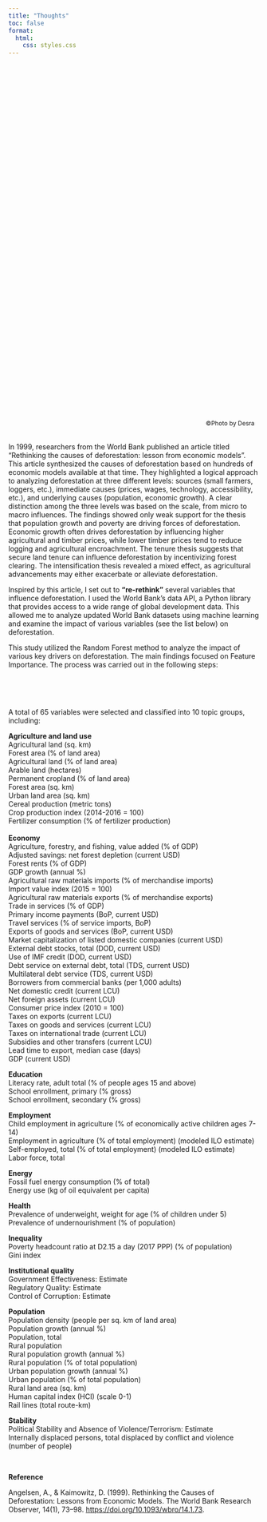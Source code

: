 ```yaml
---
title: "Thoughts"
toc: false
format:
  html:
    css: styles.css
---
```


<style>
  .parallax-container {
    position: relative;
    overflow: hidden;
    height: 700px; /* Adjust height as desired */
  }

  .parallax-image-container {
    position: absolute;
    top: 0;
    left: 0;
    height: 100%; /* Ensures it fills the container */
    width: 100%; /* Ensures it fills the container */
    background-image: url('images/tree.jpg'); /* Your image file */
    background-attachment: fixed; /* Creates the parallax effect */
    background-position: center;
    background-repeat: no-repeat;
    background-size: cover; /* Ensures the image scales properly */
    z-index: -1; /* Keeps it behind other content */
  }
</style>

<!-- Parallax Section -->
<div class="parallax-container">
  <div class="parallax-image-container"></div>
</div>

<div style="display: flex; gap: 10px; align-items: flex-start; flex-direction: column;">
<div style="display: flex; gap: 10px; align-items: flex-start;">

<div>
<div style="text-align: right; font-size: 12px; margin: 10px;">
  &copy;Photo by Desra
</div>

<br>
In 1999, researchers from the World Bank published an article  titled “Rethinking the causes of deforestation: lesson from economic models”. This article synthesized the causes of deforestation based on hundreds of economic models available at that time. They highlighted a logical approach to analyzing deforestation at three different levels: sources (small farmers, loggers, etc.), immediate causes (prices, wages, technology, accessibility, etc.), and underlying causes (population, economic growth). A clear distinction among the three levels was based on the scale, from micro to macro influences. The findings showed only weak support for the thesis that population growth and poverty are driving forces of deforestation. Economic growth often drives deforestation by influencing higher agricultural and timber prices, while lower timber prices tend to reduce logging and agricultural encroachment. The tenure thesis suggests that secure land tenure can influence deforestation by incentivizing forest clearing. The intensification thesis revealed a mixed effect, as agricultural advancements may either exacerbate or alleviate deforestation.

Inspired by this article, I set out to **"re-rethink"** several variables that influence deforestation. I used the World Bank’s data API, a Python library that provides access to a wide range of global development data. This allowed me to analyze updated World Bank datasets using machine learning and examine the impact of various variables (see the list below) on deforestation.

This study utilized the Random Forest method to analyze the impact of various key drivers on deforestation. The main findings focused on Feature Importance. The process was carried out in the following steps:

<br>

<body><div class="mxgraph" style="max-width:100%;border:1px solid transparent;" data-mxgraph="{&quot;nav&quot;:true,&quot;resize&quot;:true,&quot;toolbar&quot;:&quot;zoom layers tags lightbox&quot;,&quot;edit&quot;:&quot;_blank&quot;,&quot;xml&quot;:&quot;&lt;mxfile host=\&quot;app.diagrams.net\&quot; agent=\&quot;Mozilla/5.0 (Macintosh; Intel Mac OS X 10_15_7) AppleWebKit/605.1.15 (KHTML, like Gecko) Version/18.2 Safari/605.1.15\&quot; version=\&quot;25.0.3\&quot;&gt;\n  &lt;diagram name=\&quot;Page-1\&quot; id=\&quot;Yr_Z8RHvWZsYyP7ofiUT\&quot;&gt;\n    &lt;mxGraphModel dx=\&quot;1876\&quot; dy=\&quot;639\&quot; grid=\&quot;1\&quot; gridSize=\&quot;10\&quot; guides=\&quot;1\&quot; tooltips=\&quot;1\&quot; connect=\&quot;1\&quot; arrows=\&quot;1\&quot; fold=\&quot;1\&quot; page=\&quot;1\&quot; pageScale=\&quot;1\&quot; pageWidth=\&quot;850\&quot; pageHeight=\&quot;1100\&quot; background=\&quot;none\&quot; math=\&quot;0\&quot; shadow=\&quot;0\&quot;&gt;\n      &lt;root&gt;\n        &lt;mxCell id=\&quot;0\&quot; /&gt;\n        &lt;mxCell id=\&quot;1\&quot; parent=\&quot;0\&quot; /&gt;\n        &lt;mxCell id=\&quot;juHuQclxYdPN1CyDx3tZ-59\&quot; style=\&quot;edgeStyle=orthogonalEdgeStyle;rounded=0;orthogonalLoop=1;jettySize=auto;html=1;exitX=0.5;exitY=1;exitDx=0;exitDy=0;entryX=0.5;entryY=0;entryDx=0;entryDy=0;fontColor=#000000;labelBackgroundColor=none;strokeColor=#000000;\&quot; parent=\&quot;1\&quot; source=\&quot;juHuQclxYdPN1CyDx3tZ-1\&quot; target=\&quot;juHuQclxYdPN1CyDx3tZ-2\&quot; edge=\&quot;1\&quot;&gt;\n          &lt;mxGeometry relative=\&quot;1\&quot; as=\&quot;geometry\&quot; /&gt;\n        &lt;/mxCell&gt;\n        &lt;mxCell id=\&quot;juHuQclxYdPN1CyDx3tZ-1\&quot; value=\&quot;Start\&quot; style=\&quot;rounded=1;whiteSpace=wrap;html=1;arcSize=50;fillColor=none;fontColor=#000000;labelBackgroundColor=none;strokeColor=#000000;\&quot; parent=\&quot;1\&quot; vertex=\&quot;1\&quot;&gt;\n          &lt;mxGeometry x=\&quot;440\&quot; y=\&quot;130\&quot; width=\&quot;120\&quot; height=\&quot;60\&quot; as=\&quot;geometry\&quot; /&gt;\n        &lt;/mxCell&gt;\n        &lt;mxCell id=\&quot;_Qg95jlQJx6BlFTJIq3M-2\&quot; style=\&quot;edgeStyle=orthogonalEdgeStyle;rounded=0;orthogonalLoop=1;jettySize=auto;html=1;exitX=0.5;exitY=1;exitDx=0;exitDy=0;entryX=0.5;entryY=0;entryDx=0;entryDy=0;fontColor=#000000;labelBackgroundColor=none;strokeColor=#000000;\&quot; parent=\&quot;1\&quot; source=\&quot;juHuQclxYdPN1CyDx3tZ-2\&quot; target=\&quot;juHuQclxYdPN1CyDx3tZ-3\&quot; edge=\&quot;1\&quot;&gt;\n          &lt;mxGeometry relative=\&quot;1\&quot; as=\&quot;geometry\&quot; /&gt;\n        &lt;/mxCell&gt;\n        &lt;mxCell id=\&quot;juHuQclxYdPN1CyDx3tZ-2\&quot; value=\&quot;Environment setup\&quot; style=\&quot;rounded=0;whiteSpace=wrap;html=1;fillColor=none;fontColor=#000000;labelBackgroundColor=none;strokeColor=#000000;\&quot; parent=\&quot;1\&quot; vertex=\&quot;1\&quot;&gt;\n          &lt;mxGeometry x=\&quot;440\&quot; y=\&quot;220\&quot; width=\&quot;120\&quot; height=\&quot;60\&quot; as=\&quot;geometry\&quot; /&gt;\n        &lt;/mxCell&gt;\n        &lt;mxCell id=\&quot;_Qg95jlQJx6BlFTJIq3M-3\&quot; style=\&quot;edgeStyle=orthogonalEdgeStyle;rounded=0;orthogonalLoop=1;jettySize=auto;html=1;exitX=0.5;exitY=1;exitDx=0;exitDy=0;fontColor=#000000;labelBackgroundColor=none;strokeColor=#000000;\&quot; parent=\&quot;1\&quot; source=\&quot;juHuQclxYdPN1CyDx3tZ-3\&quot; target=\&quot;juHuQclxYdPN1CyDx3tZ-7\&quot; edge=\&quot;1\&quot;&gt;\n          &lt;mxGeometry relative=\&quot;1\&quot; as=\&quot;geometry\&quot; /&gt;\n        &lt;/mxCell&gt;\n        &lt;mxCell id=\&quot;juHuQclxYdPN1CyDx3tZ-3\&quot; value=\&quot;Data loading\&quot; style=\&quot;rounded=0;whiteSpace=wrap;html=1;fillColor=none;fontColor=#000000;labelBackgroundColor=none;strokeColor=#000000;\&quot; parent=\&quot;1\&quot; vertex=\&quot;1\&quot;&gt;\n          &lt;mxGeometry x=\&quot;440\&quot; y=\&quot;310\&quot; width=\&quot;120\&quot; height=\&quot;60\&quot; as=\&quot;geometry\&quot; /&gt;\n        &lt;/mxCell&gt;\n        &lt;mxCell id=\&quot;juHuQclxYdPN1CyDx3tZ-5\&quot; value=\&quot;Libraries\&quot; style=\&quot;text;html=1;align=left;verticalAlign=middle;whiteSpace=wrap;rounded=0;fontColor=#000000;labelBackgroundColor=none;strokeColor=#000000;fillColor=none;opacity=0;\&quot; parent=\&quot;1\&quot; vertex=\&quot;1\&quot;&gt;\n          &lt;mxGeometry x=\&quot;570\&quot; y=\&quot;220\&quot; width=\&quot;60\&quot; height=\&quot;30\&quot; as=\&quot;geometry\&quot; /&gt;\n        &lt;/mxCell&gt;\n        &lt;mxCell id=\&quot;_Qg95jlQJx6BlFTJIq3M-5\&quot; style=\&quot;edgeStyle=orthogonalEdgeStyle;rounded=0;orthogonalLoop=1;jettySize=auto;html=1;exitX=0.5;exitY=1;exitDx=0;exitDy=0;entryX=0.5;entryY=0;entryDx=0;entryDy=0;fontColor=#000000;labelBackgroundColor=none;strokeColor=#000000;\&quot; parent=\&quot;1\&quot; source=\&quot;juHuQclxYdPN1CyDx3tZ-7\&quot; target=\&quot;juHuQclxYdPN1CyDx3tZ-17\&quot; edge=\&quot;1\&quot;&gt;\n          &lt;mxGeometry relative=\&quot;1\&quot; as=\&quot;geometry\&quot; /&gt;\n        &lt;/mxCell&gt;\n        &lt;mxCell id=\&quot;juHuQclxYdPN1CyDx3tZ-7\&quot; value=\&quot;Data preparation\&quot; style=\&quot;rounded=0;whiteSpace=wrap;html=1;fillColor=none;fontColor=#000000;labelBackgroundColor=none;strokeColor=#000000;\&quot; parent=\&quot;1\&quot; vertex=\&quot;1\&quot;&gt;\n          &lt;mxGeometry x=\&quot;440\&quot; y=\&quot;400\&quot; width=\&quot;120\&quot; height=\&quot;60\&quot; as=\&quot;geometry\&quot; /&gt;\n        &lt;/mxCell&gt;\n        &lt;mxCell id=\&quot;_Qg95jlQJx6BlFTJIq3M-8\&quot; style=\&quot;edgeStyle=orthogonalEdgeStyle;rounded=0;orthogonalLoop=1;jettySize=auto;html=1;exitX=0.5;exitY=1;exitDx=0;exitDy=0;entryX=0.5;entryY=0;entryDx=0;entryDy=0;fontColor=#000000;labelBackgroundColor=none;strokeColor=#000000;\&quot; parent=\&quot;1\&quot; source=\&quot;juHuQclxYdPN1CyDx3tZ-11\&quot; target=\&quot;juHuQclxYdPN1CyDx3tZ-33\&quot; edge=\&quot;1\&quot;&gt;\n          &lt;mxGeometry relative=\&quot;1\&quot; as=\&quot;geometry\&quot; /&gt;\n        &lt;/mxCell&gt;\n        &lt;mxCell id=\&quot;juHuQclxYdPN1CyDx3tZ-11\&quot; value=\&quot;Handle missing data\&quot; style=\&quot;rounded=0;whiteSpace=wrap;html=1;fillColor=none;fontColor=#000000;labelBackgroundColor=none;strokeColor=#000000;\&quot; parent=\&quot;1\&quot; vertex=\&quot;1\&quot;&gt;\n          &lt;mxGeometry x=\&quot;240\&quot; y=\&quot;670\&quot; width=\&quot;120\&quot; height=\&quot;60\&quot; as=\&quot;geometry\&quot; /&gt;\n        &lt;/mxCell&gt;\n        &lt;mxCell id=\&quot;_Qg95jlQJx6BlFTJIq3M-20\&quot; style=\&quot;edgeStyle=orthogonalEdgeStyle;rounded=0;orthogonalLoop=1;jettySize=auto;html=1;exitX=0;exitY=0.5;exitDx=0;exitDy=0;entryX=0.5;entryY=0;entryDx=0;entryDy=0;fontColor=#000000;labelBackgroundColor=none;strokeColor=#000000;\&quot; parent=\&quot;1\&quot; source=\&quot;juHuQclxYdPN1CyDx3tZ-13\&quot; target=\&quot;juHuQclxYdPN1CyDx3tZ-11\&quot; edge=\&quot;1\&quot;&gt;\n          &lt;mxGeometry relative=\&quot;1\&quot; as=\&quot;geometry\&quot; /&gt;\n        &lt;/mxCell&gt;\n        &lt;mxCell id=\&quot;juHuQclxYdPN1CyDx3tZ-13\&quot; value=\&quot;Identify missing data\&quot; style=\&quot;rounded=0;whiteSpace=wrap;html=1;fillColor=none;fontColor=#000000;labelBackgroundColor=none;strokeColor=#000000;\&quot; parent=\&quot;1\&quot; vertex=\&quot;1\&quot;&gt;\n          &lt;mxGeometry x=\&quot;320\&quot; y=\&quot;580\&quot; width=\&quot;120\&quot; height=\&quot;60\&quot; as=\&quot;geometry\&quot; /&gt;\n        &lt;/mxCell&gt;\n        &lt;mxCell id=\&quot;juHuQclxYdPN1CyDx3tZ-15\&quot; value=\&quot;Melt\&quot; style=\&quot;text;html=1;align=left;verticalAlign=middle;whiteSpace=wrap;rounded=0;fontColor=#000000;labelBackgroundColor=none;strokeColor=#000000;opacity=0;\&quot; parent=\&quot;1\&quot; vertex=\&quot;1\&quot;&gt;\n          &lt;mxGeometry x=\&quot;571\&quot; y=\&quot;400\&quot; width=\&quot;60\&quot; height=\&quot;30\&quot; as=\&quot;geometry\&quot; /&gt;\n        &lt;/mxCell&gt;\n        &lt;mxCell id=\&quot;juHuQclxYdPN1CyDx3tZ-16\&quot; value=\&quot;Drop missing columns and rows\&quot; style=\&quot;text;html=1;align=right;verticalAlign=middle;whiteSpace=wrap;rounded=0;fontColor=#000000;labelBackgroundColor=none;strokeColor=#000000;opacity=0;\&quot; parent=\&quot;1\&quot; vertex=\&quot;1\&quot;&gt;\n          &lt;mxGeometry x=\&quot;110\&quot; y=\&quot;670\&quot; width=\&quot;120\&quot; height=\&quot;30\&quot; as=\&quot;geometry\&quot; /&gt;\n        &lt;/mxCell&gt;\n        &lt;mxCell id=\&quot;_Qg95jlQJx6BlFTJIq3M-90\&quot; style=\&quot;edgeStyle=orthogonalEdgeStyle;rounded=0;orthogonalLoop=1;jettySize=auto;html=1;exitX=0;exitY=0.5;exitDx=0;exitDy=0;entryX=0.5;entryY=0;entryDx=0;entryDy=0;fontColor=#000000;labelBackgroundColor=none;strokeColor=#000000;\&quot; parent=\&quot;1\&quot; source=\&quot;juHuQclxYdPN1CyDx3tZ-17\&quot; target=\&quot;juHuQclxYdPN1CyDx3tZ-13\&quot; edge=\&quot;1\&quot;&gt;\n          &lt;mxGeometry relative=\&quot;1\&quot; as=\&quot;geometry\&quot;&gt;\n            &lt;Array as=\&quot;points\&quot;&gt;\n              &lt;mxPoint x=\&quot;380\&quot; y=\&quot;520\&quot; /&gt;\n            &lt;/Array&gt;\n          &lt;/mxGeometry&gt;\n        &lt;/mxCell&gt;\n        &lt;mxCell id=\&quot;_Qg95jlQJx6BlFTJIq3M-91\&quot; style=\&quot;edgeStyle=orthogonalEdgeStyle;rounded=0;orthogonalLoop=1;jettySize=auto;html=1;exitX=1;exitY=0.5;exitDx=0;exitDy=0;entryX=0.5;entryY=0;entryDx=0;entryDy=0;fontColor=#000000;labelBackgroundColor=none;strokeColor=#000000;\&quot; parent=\&quot;1\&quot; source=\&quot;juHuQclxYdPN1CyDx3tZ-17\&quot; target=\&quot;juHuQclxYdPN1CyDx3tZ-23\&quot; edge=\&quot;1\&quot;&gt;\n          &lt;mxGeometry relative=\&quot;1\&quot; as=\&quot;geometry\&quot;&gt;\n            &lt;Array as=\&quot;points\&quot;&gt;\n              &lt;mxPoint x=\&quot;620\&quot; y=\&quot;520\&quot; /&gt;\n            &lt;/Array&gt;\n          &lt;/mxGeometry&gt;\n        &lt;/mxCell&gt;\n        &lt;mxCell id=\&quot;juHuQclxYdPN1CyDx3tZ-17\&quot; value=\&quot;All WBG data\&quot; style=\&quot;shape=parallelogram;perimeter=parallelogramPerimeter;whiteSpace=wrap;html=1;fixedSize=1;fillColor=none;fontColor=#000000;labelBackgroundColor=none;strokeColor=#000000;\&quot; parent=\&quot;1\&quot; vertex=\&quot;1\&quot;&gt;\n          &lt;mxGeometry x=\&quot;440\&quot; y=\&quot;490\&quot; width=\&quot;120\&quot; height=\&quot;60\&quot; as=\&quot;geometry\&quot; /&gt;\n        &lt;/mxCell&gt;\n        &lt;mxCell id=\&quot;juHuQclxYdPN1CyDx3tZ-23\&quot; value=\&quot;Geospatial data integration\&quot; style=\&quot;rounded=0;whiteSpace=wrap;html=1;fillColor=none;fontColor=#000000;labelBackgroundColor=none;strokeColor=#000000;\&quot; parent=\&quot;1\&quot; vertex=\&quot;1\&quot;&gt;\n          &lt;mxGeometry x=\&quot;560\&quot; y=\&quot;580\&quot; width=\&quot;120\&quot; height=\&quot;60\&quot; as=\&quot;geometry\&quot; /&gt;\n        &lt;/mxCell&gt;\n        &lt;mxCell id=\&quot;_Qg95jlQJx6BlFTJIq3M-7\&quot; style=\&quot;edgeStyle=orthogonalEdgeStyle;rounded=0;orthogonalLoop=1;jettySize=auto;html=1;exitX=1;exitY=0.5;exitDx=0;exitDy=0;exitPerimeter=0;entryX=0;entryY=0.5;entryDx=0;entryDy=0;fontColor=#000000;labelBackgroundColor=none;strokeColor=#000000;\&quot; parent=\&quot;1\&quot; source=\&quot;juHuQclxYdPN1CyDx3tZ-24\&quot; target=\&quot;juHuQclxYdPN1CyDx3tZ-3\&quot; edge=\&quot;1\&quot;&gt;\n          &lt;mxGeometry relative=\&quot;1\&quot; as=\&quot;geometry\&quot; /&gt;\n        &lt;/mxCell&gt;\n        &lt;mxCell id=\&quot;juHuQclxYdPN1CyDx3tZ-24\&quot; value=\&quot;&amp;lt;div&amp;gt;World Bank Group&amp;lt;/div&amp;gt;(WBG) API\&quot; style=\&quot;shape=cylinder3;whiteSpace=wrap;html=1;boundedLbl=1;backgroundOutline=1;size=15;fillColor=none;fontColor=#000000;labelBackgroundColor=none;strokeColor=#000000;\&quot; parent=\&quot;1\&quot; vertex=\&quot;1\&quot;&gt;\n          &lt;mxGeometry x=\&quot;260\&quot; y=\&quot;300\&quot; width=\&quot;115\&quot; height=\&quot;80\&quot; as=\&quot;geometry\&quot; /&gt;\n        &lt;/mxCell&gt;\n        &lt;mxCell id=\&quot;juHuQclxYdPN1CyDx3tZ-28\&quot; value=\&quot;Natural Earth Geoserver\&quot; style=\&quot;shape=cylinder3;whiteSpace=wrap;html=1;boundedLbl=1;backgroundOutline=1;size=15;fillColor=none;fontColor=#000000;labelBackgroundColor=none;strokeColor=#000000;\&quot; parent=\&quot;1\&quot; vertex=\&quot;1\&quot;&gt;\n          &lt;mxGeometry x=\&quot;682.5\&quot; y=\&quot;320\&quot; width=\&quot;115\&quot; height=\&quot;80\&quot; as=\&quot;geometry\&quot; /&gt;\n        &lt;/mxCell&gt;\n        &lt;mxCell id=\&quot;_Qg95jlQJx6BlFTJIq3M-15\&quot; style=\&quot;edgeStyle=orthogonalEdgeStyle;rounded=0;orthogonalLoop=1;jettySize=auto;html=1;exitX=0.5;exitY=1;exitDx=0;exitDy=0;entryX=1;entryY=0.5;entryDx=0;entryDy=0;fontColor=#000000;labelBackgroundColor=none;strokeColor=#000000;\&quot; parent=\&quot;1\&quot; source=\&quot;juHuQclxYdPN1CyDx3tZ-30\&quot; target=\&quot;juHuQclxYdPN1CyDx3tZ-23\&quot; edge=\&quot;1\&quot;&gt;\n          &lt;mxGeometry relative=\&quot;1\&quot; as=\&quot;geometry\&quot; /&gt;\n        &lt;/mxCell&gt;\n        &lt;mxCell id=\&quot;juHuQclxYdPN1CyDx3tZ-30\&quot; value=\&quot;Country&amp;amp;nbsp;&amp;lt;div&amp;gt;boundary&amp;lt;/div&amp;gt;\&quot; style=\&quot;shape=parallelogram;perimeter=parallelogramPerimeter;whiteSpace=wrap;html=1;fixedSize=1;fillColor=none;fontColor=#000000;labelBackgroundColor=none;strokeColor=#000000;\&quot; parent=\&quot;1\&quot; vertex=\&quot;1\&quot;&gt;\n          &lt;mxGeometry x=\&quot;680\&quot; y=\&quot;460\&quot; width=\&quot;120\&quot; height=\&quot;60\&quot; as=\&quot;geometry\&quot; /&gt;\n        &lt;/mxCell&gt;\n        &lt;mxCell id=\&quot;juHuQclxYdPN1CyDx3tZ-31\&quot; value=\&quot;\&quot; style=\&quot;edgeStyle=orthogonalEdgeStyle;rounded=0;orthogonalLoop=1;jettySize=auto;html=1;exitX=0.5;exitY=1;exitDx=0;exitDy=0;entryX=0.5;entryY=0;entryDx=0;entryDy=0;exitPerimeter=0;fontColor=#000000;labelBackgroundColor=none;strokeColor=#000000;\&quot; parent=\&quot;1\&quot; source=\&quot;juHuQclxYdPN1CyDx3tZ-28\&quot; target=\&quot;juHuQclxYdPN1CyDx3tZ-30\&quot; edge=\&quot;1\&quot;&gt;\n          &lt;mxGeometry relative=\&quot;1\&quot; as=\&quot;geometry\&quot;&gt;\n            &lt;mxPoint x=\&quot;685\&quot; y=\&quot;170\&quot; as=\&quot;sourcePoint\&quot; /&gt;\n            &lt;mxPoint x=\&quot;620\&quot; y=\&quot;170\&quot; as=\&quot;targetPoint\&quot; /&gt;\n          &lt;/mxGeometry&gt;\n        &lt;/mxCell&gt;\n        &lt;mxCell id=\&quot;_Qg95jlQJx6BlFTJIq3M-22\&quot; style=\&quot;edgeStyle=orthogonalEdgeStyle;rounded=0;orthogonalLoop=1;jettySize=auto;html=1;exitX=1;exitY=0.5;exitDx=0;exitDy=0;entryX=0.5;entryY=0;entryDx=0;entryDy=0;fontColor=#000000;labelBackgroundColor=none;strokeColor=#000000;\&quot; parent=\&quot;1\&quot; source=\&quot;juHuQclxYdPN1CyDx3tZ-33\&quot; target=\&quot;juHuQclxYdPN1CyDx3tZ-40\&quot; edge=\&quot;1\&quot;&gt;\n          &lt;mxGeometry relative=\&quot;1\&quot; as=\&quot;geometry\&quot;&gt;\n            &lt;Array as=\&quot;points\&quot;&gt;\n              &lt;mxPoint x=\&quot;420\&quot; y=\&quot;790\&quot; /&gt;\n            &lt;/Array&gt;\n          &lt;/mxGeometry&gt;\n        &lt;/mxCell&gt;\n        &lt;mxCell id=\&quot;_Qg95jlQJx6BlFTJIq3M-23\&quot; style=\&quot;edgeStyle=orthogonalEdgeStyle;rounded=0;orthogonalLoop=1;jettySize=auto;html=1;exitX=0;exitY=0.5;exitDx=0;exitDy=0;entryX=0.5;entryY=0;entryDx=0;entryDy=0;fontColor=#000000;labelBackgroundColor=none;strokeColor=#000000;\&quot; parent=\&quot;1\&quot; source=\&quot;juHuQclxYdPN1CyDx3tZ-33\&quot; target=\&quot;juHuQclxYdPN1CyDx3tZ-35\&quot; edge=\&quot;1\&quot;&gt;\n          &lt;mxGeometry relative=\&quot;1\&quot; as=\&quot;geometry\&quot;&gt;\n            &lt;Array as=\&quot;points\&quot;&gt;\n              &lt;mxPoint x=\&quot;180\&quot; y=\&quot;790\&quot; /&gt;\n            &lt;/Array&gt;\n          &lt;/mxGeometry&gt;\n        &lt;/mxCell&gt;\n        &lt;mxCell id=\&quot;juHuQclxYdPN1CyDx3tZ-33\&quot; value=\&quot;Cleaned data\&quot; style=\&quot;shape=parallelogram;perimeter=parallelogramPerimeter;whiteSpace=wrap;html=1;fixedSize=1;fillColor=none;fontColor=#000000;labelBackgroundColor=none;strokeColor=#000000;\&quot; parent=\&quot;1\&quot; vertex=\&quot;1\&quot;&gt;\n          &lt;mxGeometry x=\&quot;240\&quot; y=\&quot;760\&quot; width=\&quot;120\&quot; height=\&quot;60\&quot; as=\&quot;geometry\&quot; /&gt;\n        &lt;/mxCell&gt;\n        &lt;mxCell id=\&quot;_Qg95jlQJx6BlFTJIq3M-11\&quot; style=\&quot;edgeStyle=orthogonalEdgeStyle;rounded=0;orthogonalLoop=1;jettySize=auto;html=1;exitX=0.5;exitY=1;exitDx=0;exitDy=0;entryX=0;entryY=0;entryDx=59.375;entryDy=0;entryPerimeter=0;fontColor=#000000;labelBackgroundColor=none;strokeColor=#000000;\&quot; parent=\&quot;1\&quot; source=\&quot;juHuQclxYdPN1CyDx3tZ-35\&quot; target=\&quot;_Qg95jlQJx6BlFTJIq3M-100\&quot; edge=\&quot;1\&quot;&gt;\n          &lt;mxGeometry relative=\&quot;1\&quot; as=\&quot;geometry\&quot;&gt;\n            &lt;mxPoint x=\&quot;180\&quot; y=\&quot;940\&quot; as=\&quot;targetPoint\&quot; /&gt;\n          &lt;/mxGeometry&gt;\n        &lt;/mxCell&gt;\n        &lt;mxCell id=\&quot;juHuQclxYdPN1CyDx3tZ-35\&quot; value=\&quot;Dependent variable: calculate deforestation\&quot; style=\&quot;rounded=0;whiteSpace=wrap;html=1;fillColor=none;fontColor=#000000;labelBackgroundColor=none;strokeColor=#000000;\&quot; parent=\&quot;1\&quot; vertex=\&quot;1\&quot;&gt;\n          &lt;mxGeometry x=\&quot;120\&quot; y=\&quot;850\&quot; width=\&quot;120\&quot; height=\&quot;60\&quot; as=\&quot;geometry\&quot; /&gt;\n        &lt;/mxCell&gt;\n        &lt;mxCell id=\&quot;juHuQclxYdPN1CyDx3tZ-37\&quot; value=\&quot;&amp;lt;div&amp;gt;Calculate deforestation by substracting the forest area of previous year&amp;lt;br&amp;gt;&amp;lt;/div&amp;gt;\&quot; style=\&quot;text;html=1;align=right;verticalAlign=middle;whiteSpace=wrap;rounded=0;fontColor=#000000;labelBackgroundColor=none;strokeColor=#000000;opacity=0;\&quot; parent=\&quot;1\&quot; vertex=\&quot;1\&quot;&gt;\n          &lt;mxGeometry x=\&quot;-10\&quot; y=\&quot;865\&quot; width=\&quot;120\&quot; height=\&quot;30\&quot; as=\&quot;geometry\&quot; /&gt;\n        &lt;/mxCell&gt;\n        &lt;mxCell id=\&quot;_Qg95jlQJx6BlFTJIq3M-24\&quot; style=\&quot;edgeStyle=orthogonalEdgeStyle;rounded=0;orthogonalLoop=1;jettySize=auto;html=1;exitX=0;exitY=0.5;exitDx=0;exitDy=0;entryX=0;entryY=0;entryDx=59.375;entryDy=0;entryPerimeter=0;fontColor=#000000;labelBackgroundColor=none;strokeColor=#000000;\&quot; parent=\&quot;1\&quot; source=\&quot;juHuQclxYdPN1CyDx3tZ-40\&quot; target=\&quot;_Qg95jlQJx6BlFTJIq3M-101\&quot; edge=\&quot;1\&quot;&gt;\n          &lt;mxGeometry relative=\&quot;1\&quot; as=\&quot;geometry\&quot;&gt;\n            &lt;mxPoint x=\&quot;340.0588235294117\&quot; y=\&quot;940\&quot; as=\&quot;targetPoint\&quot; /&gt;\n          &lt;/mxGeometry&gt;\n        &lt;/mxCell&gt;\n        &lt;mxCell id=\&quot;_Qg95jlQJx6BlFTJIq3M-25\&quot; style=\&quot;edgeStyle=orthogonalEdgeStyle;rounded=0;orthogonalLoop=1;jettySize=auto;html=1;exitX=1;exitY=0.5;exitDx=0;exitDy=0;entryX=0.5;entryY=0;entryDx=0;entryDy=0;fontColor=#000000;labelBackgroundColor=none;strokeColor=#000000;\&quot; parent=\&quot;1\&quot; source=\&quot;juHuQclxYdPN1CyDx3tZ-40\&quot; target=\&quot;juHuQclxYdPN1CyDx3tZ-44\&quot; edge=\&quot;1\&quot;&gt;\n          &lt;mxGeometry relative=\&quot;1\&quot; as=\&quot;geometry\&quot; /&gt;\n        &lt;/mxCell&gt;\n        &lt;mxCell id=\&quot;juHuQclxYdPN1CyDx3tZ-40\&quot; value=\&quot;Independent variable: collinearity check\&quot; style=\&quot;rounded=0;whiteSpace=wrap;html=1;fillColor=none;fontColor=#000000;labelBackgroundColor=none;strokeColor=#000000;\&quot; parent=\&quot;1\&quot; vertex=\&quot;1\&quot;&gt;\n          &lt;mxGeometry x=\&quot;360\&quot; y=\&quot;850\&quot; width=\&quot;120\&quot; height=\&quot;60\&quot; as=\&quot;geometry\&quot; /&gt;\n        &lt;/mxCell&gt;\n        &lt;mxCell id=\&quot;juHuQclxYdPN1CyDx3tZ-44\&quot; value=\&quot;Exclude high correlated variables\&quot; style=\&quot;rounded=0;whiteSpace=wrap;html=1;fillColor=none;fontColor=#000000;labelBackgroundColor=none;strokeColor=#000000;\&quot; parent=\&quot;1\&quot; vertex=\&quot;1\&quot;&gt;\n          &lt;mxGeometry x=\&quot;440\&quot; y=\&quot;940\&quot; width=\&quot;120\&quot; height=\&quot;60\&quot; as=\&quot;geometry\&quot; /&gt;\n        &lt;/mxCell&gt;\n        &lt;mxCell id=\&quot;_Qg95jlQJx6BlFTJIq3M-110\&quot; style=\&quot;edgeStyle=orthogonalEdgeStyle;rounded=0;orthogonalLoop=1;jettySize=auto;html=1;exitX=0.5;exitY=1;exitDx=0;exitDy=0;entryX=1;entryY=0.5;entryDx=0;entryDy=0;fontColor=#000000;labelBackgroundColor=none;strokeColor=#000000;\&quot; parent=\&quot;1\&quot; source=\&quot;juHuQclxYdPN1CyDx3tZ-46\&quot; target=\&quot;juHuQclxYdPN1CyDx3tZ-48\&quot; edge=\&quot;1\&quot;&gt;\n          &lt;mxGeometry relative=\&quot;1\&quot; as=\&quot;geometry\&quot;&gt;\n            &lt;Array as=\&quot;points\&quot;&gt;\n              &lt;mxPoint x=\&quot;680\&quot; y=\&quot;1060\&quot; /&gt;\n            &lt;/Array&gt;\n          &lt;/mxGeometry&gt;\n        &lt;/mxCell&gt;\n        &lt;mxCell id=\&quot;juHuQclxYdPN1CyDx3tZ-46\&quot; value=\&quot;Add new categorical variables\&quot; style=\&quot;rounded=0;whiteSpace=wrap;html=1;fillColor=none;fontColor=#000000;labelBackgroundColor=none;strokeColor=#000000;\&quot; parent=\&quot;1\&quot; vertex=\&quot;1\&quot;&gt;\n          &lt;mxGeometry x=\&quot;620\&quot; y=\&quot;940\&quot; width=\&quot;120\&quot; height=\&quot;60\&quot; as=\&quot;geometry\&quot; /&gt;\n        &lt;/mxCell&gt;\n        &lt;mxCell id=\&quot;juHuQclxYdPN1CyDx3tZ-47\&quot; value=\&quot;&amp;lt;div&amp;gt;Region name &amp;amp;amp; income level group each countries&amp;lt;/div&amp;gt;\&quot; style=\&quot;text;html=1;align=left;verticalAlign=middle;whiteSpace=wrap;rounded=0;fontColor=#000000;labelBackgroundColor=none;strokeColor=#000000;opacity=0;\&quot; parent=\&quot;1\&quot; vertex=\&quot;1\&quot;&gt;\n          &lt;mxGeometry x=\&quot;620\&quot; y=\&quot;900\&quot; width=\&quot;120\&quot; height=\&quot;30\&quot; as=\&quot;geometry\&quot; /&gt;\n        &lt;/mxCell&gt;\n        &lt;mxCell id=\&quot;_Qg95jlQJx6BlFTJIq3M-52\&quot; style=\&quot;edgeStyle=orthogonalEdgeStyle;rounded=0;orthogonalLoop=1;jettySize=auto;html=1;exitX=0.5;exitY=1;exitDx=0;exitDy=0;entryX=0.5;entryY=0;entryDx=0;entryDy=0;fontColor=#000000;labelBackgroundColor=none;strokeColor=#000000;\&quot; parent=\&quot;1\&quot; source=\&quot;juHuQclxYdPN1CyDx3tZ-48\&quot; target=\&quot;juHuQclxYdPN1CyDx3tZ-54\&quot; edge=\&quot;1\&quot;&gt;\n          &lt;mxGeometry relative=\&quot;1\&quot; as=\&quot;geometry\&quot; /&gt;\n        &lt;/mxCell&gt;\n        &lt;mxCell id=\&quot;juHuQclxYdPN1CyDx3tZ-48\&quot; value=\&quot;Data for RandomForest\&quot; style=\&quot;shape=parallelogram;perimeter=parallelogramPerimeter;whiteSpace=wrap;html=1;fixedSize=1;fillColor=none;fontColor=#000000;labelBackgroundColor=none;strokeColor=#000000;\&quot; parent=\&quot;1\&quot; vertex=\&quot;1\&quot;&gt;\n          &lt;mxGeometry x=\&quot;440\&quot; y=\&quot;1030\&quot; width=\&quot;120\&quot; height=\&quot;60\&quot; as=\&quot;geometry\&quot; /&gt;\n        &lt;/mxCell&gt;\n        &lt;mxCell id=\&quot;juHuQclxYdPN1CyDx3tZ-49\&quot; value=\&quot;\&quot; style=\&quot;endArrow=classic;html=1;rounded=0;exitX=0.5;exitY=1;exitDx=0;exitDy=0;entryX=0.5;entryY=0;entryDx=0;entryDy=0;fontColor=#000000;labelBackgroundColor=none;strokeColor=#000000;\&quot; parent=\&quot;1\&quot; source=\&quot;juHuQclxYdPN1CyDx3tZ-44\&quot; target=\&quot;juHuQclxYdPN1CyDx3tZ-48\&quot; edge=\&quot;1\&quot;&gt;\n          &lt;mxGeometry width=\&quot;50\&quot; height=\&quot;50\&quot; relative=\&quot;1\&quot; as=\&quot;geometry\&quot;&gt;\n            &lt;mxPoint x=\&quot;660\&quot; y=\&quot;390\&quot; as=\&quot;sourcePoint\&quot; /&gt;\n            &lt;mxPoint x=\&quot;610\&quot; y=\&quot;390\&quot; as=\&quot;targetPoint\&quot; /&gt;\n          &lt;/mxGeometry&gt;\n        &lt;/mxCell&gt;\n        &lt;mxCell id=\&quot;_Qg95jlQJx6BlFTJIq3M-51\&quot; style=\&quot;edgeStyle=orthogonalEdgeStyle;rounded=0;orthogonalLoop=1;jettySize=auto;html=1;exitX=0.5;exitY=1;exitDx=0;exitDy=0;entryX=0.5;entryY=0;entryDx=0;entryDy=0;fontColor=#000000;labelBackgroundColor=none;strokeColor=#000000;\&quot; parent=\&quot;1\&quot; source=\&quot;juHuQclxYdPN1CyDx3tZ-51\&quot; target=\&quot;juHuQclxYdPN1CyDx3tZ-60\&quot; edge=\&quot;1\&quot;&gt;\n          &lt;mxGeometry relative=\&quot;1\&quot; as=\&quot;geometry\&quot; /&gt;\n        &lt;/mxCell&gt;\n        &lt;mxCell id=\&quot;juHuQclxYdPN1CyDx3tZ-51\&quot; value=\&quot;Preprocessing for modeling\&quot; style=\&quot;rounded=0;whiteSpace=wrap;html=1;fillColor=none;fontColor=#000000;labelBackgroundColor=none;strokeColor=#000000;\&quot; parent=\&quot;1\&quot; vertex=\&quot;1\&quot;&gt;\n          &lt;mxGeometry x=\&quot;440\&quot; y=\&quot;1210\&quot; width=\&quot;120\&quot; height=\&quot;60\&quot; as=\&quot;geometry\&quot; /&gt;\n        &lt;/mxCell&gt;\n        &lt;mxCell id=\&quot;juHuQclxYdPN1CyDx3tZ-53\&quot; value=\&quot;&amp;lt;div&amp;gt;Split X and Y,&amp;amp;nbsp;&amp;lt;/div&amp;gt;&amp;lt;div&amp;gt;identify categorical and numerical variables, &amp;amp;amp;&amp;lt;/div&amp;gt;&amp;lt;div&amp;gt;apply StandarScaller and OneHotEncoder&amp;lt;/div&amp;gt;\&quot; style=\&quot;text;html=1;align=right;verticalAlign=middle;whiteSpace=wrap;rounded=0;fontColor=#000000;labelBackgroundColor=none;strokeColor=#000000;opacity=0;\&quot; parent=\&quot;1\&quot; vertex=\&quot;1\&quot;&gt;\n          &lt;mxGeometry x=\&quot;300\&quot; y=\&quot;1225\&quot; width=\&quot;131\&quot; height=\&quot;30\&quot; as=\&quot;geometry\&quot; /&gt;\n        &lt;/mxCell&gt;\n        &lt;mxCell id=\&quot;_Qg95jlQJx6BlFTJIq3M-53\&quot; style=\&quot;edgeStyle=orthogonalEdgeStyle;rounded=0;orthogonalLoop=1;jettySize=auto;html=1;exitX=0.5;exitY=1;exitDx=0;exitDy=0;entryX=0.5;entryY=0;entryDx=0;entryDy=0;fontColor=#000000;labelBackgroundColor=none;strokeColor=#000000;\&quot; parent=\&quot;1\&quot; source=\&quot;juHuQclxYdPN1CyDx3tZ-54\&quot; target=\&quot;juHuQclxYdPN1CyDx3tZ-51\&quot; edge=\&quot;1\&quot;&gt;\n          &lt;mxGeometry relative=\&quot;1\&quot; as=\&quot;geometry\&quot; /&gt;\n        &lt;/mxCell&gt;\n        &lt;mxCell id=\&quot;juHuQclxYdPN1CyDx3tZ-54\&quot; value=\&quot;Split train/test&amp;lt;div&amp;gt;70/30&amp;lt;/div&amp;gt;\&quot; style=\&quot;rounded=0;whiteSpace=wrap;html=1;fillColor=none;fontColor=#000000;labelBackgroundColor=none;strokeColor=#000000;\&quot; parent=\&quot;1\&quot; vertex=\&quot;1\&quot;&gt;\n          &lt;mxGeometry x=\&quot;440\&quot; y=\&quot;1120\&quot; width=\&quot;120\&quot; height=\&quot;60\&quot; as=\&quot;geometry\&quot; /&gt;\n        &lt;/mxCell&gt;\n        &lt;mxCell id=\&quot;_Qg95jlQJx6BlFTJIq3M-29\&quot; style=\&quot;edgeStyle=orthogonalEdgeStyle;rounded=0;orthogonalLoop=1;jettySize=auto;html=1;exitX=1;exitY=0.5;exitDx=0;exitDy=0;fontColor=#000000;labelBackgroundColor=none;strokeColor=#000000;\&quot; parent=\&quot;1\&quot; source=\&quot;juHuQclxYdPN1CyDx3tZ-60\&quot; target=\&quot;juHuQclxYdPN1CyDx3tZ-78\&quot; edge=\&quot;1\&quot;&gt;\n          &lt;mxGeometry relative=\&quot;1\&quot; as=\&quot;geometry\&quot; /&gt;\n        &lt;/mxCell&gt;\n        &lt;mxCell id=\&quot;_Qg95jlQJx6BlFTJIq3M-54\&quot; style=\&quot;edgeStyle=orthogonalEdgeStyle;rounded=0;orthogonalLoop=1;jettySize=auto;html=1;exitX=0;exitY=0.5;exitDx=0;exitDy=0;entryX=0.5;entryY=0;entryDx=0;entryDy=0;fontColor=#000000;labelBackgroundColor=none;strokeColor=#000000;\&quot; parent=\&quot;1\&quot; source=\&quot;juHuQclxYdPN1CyDx3tZ-60\&quot; target=\&quot;juHuQclxYdPN1CyDx3tZ-64\&quot; edge=\&quot;1\&quot;&gt;\n          &lt;mxGeometry relative=\&quot;1\&quot; as=\&quot;geometry\&quot; /&gt;\n        &lt;/mxCell&gt;\n        &lt;mxCell id=\&quot;juHuQclxYdPN1CyDx3tZ-60\&quot; value=\&quot;Setup transformer\&quot; style=\&quot;rounded=0;whiteSpace=wrap;html=1;fillColor=none;fontColor=#000000;labelBackgroundColor=none;strokeColor=#000000;\&quot; parent=\&quot;1\&quot; vertex=\&quot;1\&quot;&gt;\n          &lt;mxGeometry x=\&quot;440\&quot; y=\&quot;1300\&quot; width=\&quot;120\&quot; height=\&quot;60\&quot; as=\&quot;geometry\&quot; /&gt;\n        &lt;/mxCell&gt;\n        &lt;mxCell id=\&quot;_Qg95jlQJx6BlFTJIq3M-72\&quot; style=\&quot;edgeStyle=orthogonalEdgeStyle;rounded=0;orthogonalLoop=1;jettySize=auto;html=1;exitX=0.5;exitY=1;exitDx=0;exitDy=0;entryX=0.5;entryY=0;entryDx=0;entryDy=0;fontColor=#000000;labelBackgroundColor=none;strokeColor=#000000;\&quot; parent=\&quot;1\&quot; source=\&quot;juHuQclxYdPN1CyDx3tZ-64\&quot; target=\&quot;juHuQclxYdPN1CyDx3tZ-99\&quot; edge=\&quot;1\&quot;&gt;\n          &lt;mxGeometry relative=\&quot;1\&quot; as=\&quot;geometry\&quot; /&gt;\n        &lt;/mxCell&gt;\n        &lt;mxCell id=\&quot;juHuQclxYdPN1CyDx3tZ-64\&quot; value=\&quot;Base Pipeline\&quot; style=\&quot;rounded=0;whiteSpace=wrap;html=1;fillColor=none;fontColor=#000000;labelBackgroundColor=none;strokeColor=#000000;\&quot; parent=\&quot;1\&quot; vertex=\&quot;1\&quot;&gt;\n          &lt;mxGeometry x=\&quot;160\&quot; y=\&quot;1390\&quot; width=\&quot;120\&quot; height=\&quot;60\&quot; as=\&quot;geometry\&quot; /&gt;\n        &lt;/mxCell&gt;\n        &lt;mxCell id=\&quot;_Qg95jlQJx6BlFTJIq3M-68\&quot; style=\&quot;edgeStyle=orthogonalEdgeStyle;rounded=0;orthogonalLoop=1;jettySize=auto;html=1;exitX=0.5;exitY=1;exitDx=0;exitDy=0;entryX=0;entryY=0;entryDx=29.75;entryDy=0;entryPerimeter=0;fontColor=#000000;labelBackgroundColor=none;strokeColor=#000000;\&quot; parent=\&quot;1\&quot; source=\&quot;juHuQclxYdPN1CyDx3tZ-68\&quot; target=\&quot;_Qg95jlQJx6BlFTJIq3M-106\&quot; edge=\&quot;1\&quot;&gt;\n          &lt;mxGeometry relative=\&quot;1\&quot; as=\&quot;geometry\&quot;&gt;\n            &lt;mxPoint x=\&quot;270\&quot; y=\&quot;1790\&quot; as=\&quot;targetPoint\&quot; /&gt;\n          &lt;/mxGeometry&gt;\n        &lt;/mxCell&gt;\n        &lt;mxCell id=\&quot;juHuQclxYdPN1CyDx3tZ-68\&quot; value=\&quot;3 fold CV score\&quot; style=\&quot;shape=parallelogram;perimeter=parallelogramPerimeter;whiteSpace=wrap;html=1;fixedSize=1;fillColor=none;fontColor=#000000;labelBackgroundColor=none;strokeColor=#000000;\&quot; parent=\&quot;1\&quot; vertex=\&quot;1\&quot;&gt;\n          &lt;mxGeometry x=\&quot;160\&quot; y=\&quot;1660\&quot; width=\&quot;120\&quot; height=\&quot;60\&quot; as=\&quot;geometry\&quot; /&gt;\n        &lt;/mxCell&gt;\n        &lt;mxCell id=\&quot;_Qg95jlQJx6BlFTJIq3M-43\&quot; style=\&quot;edgeStyle=orthogonalEdgeStyle;rounded=0;orthogonalLoop=1;jettySize=auto;html=1;exitX=0.5;exitY=1;exitDx=0;exitDy=0;entryX=0;entryY=0;entryDx=59.375;entryDy=0;entryPerimeter=0;fontColor=#000000;labelBackgroundColor=none;strokeColor=#000000;\&quot; parent=\&quot;1\&quot; source=\&quot;juHuQclxYdPN1CyDx3tZ-72\&quot; target=\&quot;_Qg95jlQJx6BlFTJIq3M-102\&quot; edge=\&quot;1\&quot;&gt;\n          &lt;mxGeometry relative=\&quot;1\&quot; as=\&quot;geometry\&quot;&gt;\n            &lt;mxPoint x=\&quot;60\&quot; y=\&quot;1660\&quot; as=\&quot;targetPoint\&quot; /&gt;\n          &lt;/mxGeometry&gt;\n        &lt;/mxCell&gt;\n        &lt;mxCell id=\&quot;juHuQclxYdPN1CyDx3tZ-72\&quot; value=\&quot;Importance\&quot; style=\&quot;rounded=0;whiteSpace=wrap;html=1;fillColor=none;fontColor=#000000;labelBackgroundColor=none;strokeColor=#000000;\&quot; parent=\&quot;1\&quot; vertex=\&quot;1\&quot;&gt;\n          &lt;mxGeometry y=\&quot;1570\&quot; width=\&quot;120\&quot; height=\&quot;60\&quot; as=\&quot;geometry\&quot; /&gt;\n        &lt;/mxCell&gt;\n        &lt;mxCell id=\&quot;_Qg95jlQJx6BlFTJIq3M-35\&quot; style=\&quot;edgeStyle=orthogonalEdgeStyle;rounded=0;orthogonalLoop=1;jettySize=auto;html=1;exitX=0.5;exitY=1;exitDx=0;exitDy=0;entryX=0.5;entryY=0;entryDx=0;entryDy=0;fontColor=#000000;labelBackgroundColor=none;strokeColor=#000000;\&quot; parent=\&quot;1\&quot; source=\&quot;juHuQclxYdPN1CyDx3tZ-76\&quot; target=\&quot;juHuQclxYdPN1CyDx3tZ-68\&quot; edge=\&quot;1\&quot;&gt;\n          &lt;mxGeometry relative=\&quot;1\&quot; as=\&quot;geometry\&quot; /&gt;\n        &lt;/mxCell&gt;\n        &lt;mxCell id=\&quot;juHuQclxYdPN1CyDx3tZ-76\&quot; value=\&quot;3 fold cross&amp;amp;nbsp;&amp;lt;div&amp;gt;validation (CV)&amp;lt;/div&amp;gt;\&quot; style=\&quot;rounded=0;whiteSpace=wrap;html=1;fillColor=none;fontColor=#000000;labelBackgroundColor=none;strokeColor=#000000;\&quot; parent=\&quot;1\&quot; vertex=\&quot;1\&quot;&gt;\n          &lt;mxGeometry x=\&quot;160\&quot; y=\&quot;1570\&quot; width=\&quot;120\&quot; height=\&quot;60\&quot; as=\&quot;geometry\&quot; /&gt;\n        &lt;/mxCell&gt;\n        &lt;mxCell id=\&quot;_Qg95jlQJx6BlFTJIq3M-62\&quot; style=\&quot;edgeStyle=orthogonalEdgeStyle;rounded=0;orthogonalLoop=1;jettySize=auto;html=1;exitX=0.5;exitY=1;exitDx=0;exitDy=0;entryX=0.5;entryY=0;entryDx=0;entryDy=0;fontColor=#000000;labelBackgroundColor=none;strokeColor=#000000;\&quot; parent=\&quot;1\&quot; source=\&quot;juHuQclxYdPN1CyDx3tZ-78\&quot; target=\&quot;juHuQclxYdPN1CyDx3tZ-97\&quot; edge=\&quot;1\&quot;&gt;\n          &lt;mxGeometry relative=\&quot;1\&quot; as=\&quot;geometry\&quot; /&gt;\n        &lt;/mxCell&gt;\n        &lt;mxCell id=\&quot;juHuQclxYdPN1CyDx3tZ-78\&quot; value=\&quot;GridSearchCV pipeline\&quot; style=\&quot;rounded=0;whiteSpace=wrap;html=1;fillColor=none;fontColor=#000000;labelBackgroundColor=none;strokeColor=#000000;\&quot; parent=\&quot;1\&quot; vertex=\&quot;1\&quot;&gt;\n          &lt;mxGeometry x=\&quot;681\&quot; y=\&quot;1390\&quot; width=\&quot;120\&quot; height=\&quot;60\&quot; as=\&quot;geometry\&quot; /&gt;\n        &lt;/mxCell&gt;\n        &lt;mxCell id=\&quot;_Qg95jlQJx6BlFTJIq3M-45\&quot; style=\&quot;edgeStyle=orthogonalEdgeStyle;rounded=0;orthogonalLoop=1;jettySize=auto;html=1;exitX=0.5;exitY=1;exitDx=0;exitDy=0;entryX=0.5;entryY=0;entryDx=0;entryDy=0;fontColor=#000000;labelBackgroundColor=none;strokeColor=#000000;\&quot; parent=\&quot;1\&quot; source=\&quot;juHuQclxYdPN1CyDx3tZ-80\&quot; target=\&quot;juHuQclxYdPN1CyDx3tZ-82\&quot; edge=\&quot;1\&quot;&gt;\n          &lt;mxGeometry relative=\&quot;1\&quot; as=\&quot;geometry\&quot; /&gt;\n        &lt;/mxCell&gt;\n        &lt;mxCell id=\&quot;juHuQclxYdPN1CyDx3tZ-80\&quot; value=\&quot;3 fold CV\&quot; style=\&quot;rounded=0;whiteSpace=wrap;html=1;fillColor=none;fontColor=#000000;labelBackgroundColor=none;strokeColor=#000000;\&quot; parent=\&quot;1\&quot; vertex=\&quot;1\&quot;&gt;\n          &lt;mxGeometry x=\&quot;441\&quot; y=\&quot;1570\&quot; width=\&quot;120\&quot; height=\&quot;60\&quot; as=\&quot;geometry\&quot; /&gt;\n        &lt;/mxCell&gt;\n        &lt;mxCell id=\&quot;_Qg95jlQJx6BlFTJIq3M-78\&quot; style=\&quot;edgeStyle=orthogonalEdgeStyle;rounded=0;orthogonalLoop=1;jettySize=auto;html=1;exitX=0.5;exitY=1;exitDx=0;exitDy=0;entryX=0;entryY=0;entryDx=89;entryDy=0;entryPerimeter=0;fontColor=#000000;labelBackgroundColor=none;strokeColor=#000000;\&quot; parent=\&quot;1\&quot; source=\&quot;juHuQclxYdPN1CyDx3tZ-82\&quot; target=\&quot;_Qg95jlQJx6BlFTJIq3M-106\&quot; edge=\&quot;1\&quot;&gt;\n          &lt;mxGeometry relative=\&quot;1\&quot; as=\&quot;geometry\&quot;&gt;\n            &lt;mxPoint x=\&quot;330\&quot; y=\&quot;1790\&quot; as=\&quot;targetPoint\&quot; /&gt;\n          &lt;/mxGeometry&gt;\n        &lt;/mxCell&gt;\n        &lt;mxCell id=\&quot;juHuQclxYdPN1CyDx3tZ-82\&quot; value=\&quot;Optimized&amp;amp;nbsp;&amp;lt;div&amp;gt;3 fold CV score&amp;lt;/div&amp;gt;\&quot; style=\&quot;shape=parallelogram;perimeter=parallelogramPerimeter;whiteSpace=wrap;html=1;fixedSize=1;fillColor=none;fontColor=#000000;labelBackgroundColor=none;strokeColor=#000000;\&quot; parent=\&quot;1\&quot; vertex=\&quot;1\&quot;&gt;\n          &lt;mxGeometry x=\&quot;441\&quot; y=\&quot;1660\&quot; width=\&quot;120\&quot; height=\&quot;60\&quot; as=\&quot;geometry\&quot; /&gt;\n        &lt;/mxCell&gt;\n        &lt;mxCell id=\&quot;_Qg95jlQJx6BlFTJIq3M-80\&quot; style=\&quot;edgeStyle=orthogonalEdgeStyle;rounded=0;orthogonalLoop=1;jettySize=auto;html=1;exitX=1;exitY=0.5;exitDx=0;exitDy=0;entryX=0.5;entryY=0;entryDx=0;entryDy=0;fontColor=#000000;labelBackgroundColor=none;strokeColor=#000000;\&quot; parent=\&quot;1\&quot; source=\&quot;juHuQclxYdPN1CyDx3tZ-97\&quot; target=\&quot;_Qg95jlQJx6BlFTJIq3M-65\&quot; edge=\&quot;1\&quot;&gt;\n          &lt;mxGeometry relative=\&quot;1\&quot; as=\&quot;geometry\&quot; /&gt;\n        &lt;/mxCell&gt;\n        &lt;mxCell id=\&quot;_Qg95jlQJx6BlFTJIq3M-81\&quot; style=\&quot;edgeStyle=orthogonalEdgeStyle;rounded=0;orthogonalLoop=1;jettySize=auto;html=1;exitX=0;exitY=0.5;exitDx=0;exitDy=0;entryX=0.5;entryY=0;entryDx=0;entryDy=0;fontColor=#000000;labelBackgroundColor=none;strokeColor=#000000;\&quot; parent=\&quot;1\&quot; source=\&quot;juHuQclxYdPN1CyDx3tZ-97\&quot; target=\&quot;juHuQclxYdPN1CyDx3tZ-80\&quot; edge=\&quot;1\&quot;&gt;\n          &lt;mxGeometry relative=\&quot;1\&quot; as=\&quot;geometry\&quot; /&gt;\n        &lt;/mxCell&gt;\n        &lt;mxCell id=\&quot;_Qg95jlQJx6BlFTJIq3M-82\&quot; style=\&quot;edgeStyle=orthogonalEdgeStyle;rounded=0;orthogonalLoop=1;jettySize=auto;html=1;exitX=0.5;exitY=1;exitDx=0;exitDy=0;entryX=0.5;entryY=0;entryDx=0;entryDy=0;fontColor=#000000;labelBackgroundColor=none;strokeColor=#000000;\&quot; parent=\&quot;1\&quot; source=\&quot;juHuQclxYdPN1CyDx3tZ-97\&quot; target=\&quot;juHuQclxYdPN1CyDx3tZ-103\&quot; edge=\&quot;1\&quot;&gt;\n          &lt;mxGeometry relative=\&quot;1\&quot; as=\&quot;geometry\&quot; /&gt;\n        &lt;/mxCell&gt;\n        &lt;mxCell id=\&quot;juHuQclxYdPN1CyDx3tZ-97\&quot; value=\&quot;Train RF GridSearchCV\&quot; style=\&quot;rounded=0;whiteSpace=wrap;html=1;fillColor=none;fontColor=#000000;labelBackgroundColor=none;strokeColor=#000000;\&quot; parent=\&quot;1\&quot; vertex=\&quot;1\&quot;&gt;\n          &lt;mxGeometry x=\&quot;681\&quot; y=\&quot;1480\&quot; width=\&quot;120\&quot; height=\&quot;60\&quot; as=\&quot;geometry\&quot; /&gt;\n        &lt;/mxCell&gt;\n        &lt;mxCell id=\&quot;_Qg95jlQJx6BlFTJIq3M-74\&quot; style=\&quot;edgeStyle=orthogonalEdgeStyle;rounded=0;orthogonalLoop=1;jettySize=auto;html=1;exitX=0;exitY=0.5;exitDx=0;exitDy=0;entryX=0.5;entryY=0;entryDx=0;entryDy=0;fontColor=#000000;labelBackgroundColor=none;strokeColor=#000000;\&quot; parent=\&quot;1\&quot; source=\&quot;juHuQclxYdPN1CyDx3tZ-99\&quot; target=\&quot;juHuQclxYdPN1CyDx3tZ-72\&quot; edge=\&quot;1\&quot;&gt;\n          &lt;mxGeometry relative=\&quot;1\&quot; as=\&quot;geometry\&quot; /&gt;\n        &lt;/mxCell&gt;\n        &lt;mxCell id=\&quot;_Qg95jlQJx6BlFTJIq3M-75\&quot; style=\&quot;edgeStyle=orthogonalEdgeStyle;rounded=0;orthogonalLoop=1;jettySize=auto;html=1;exitX=0.5;exitY=1;exitDx=0;exitDy=0;entryX=0.5;entryY=0;entryDx=0;entryDy=0;fontColor=#000000;labelBackgroundColor=none;strokeColor=#000000;\&quot; parent=\&quot;1\&quot; source=\&quot;juHuQclxYdPN1CyDx3tZ-99\&quot; target=\&quot;juHuQclxYdPN1CyDx3tZ-76\&quot; edge=\&quot;1\&quot;&gt;\n          &lt;mxGeometry relative=\&quot;1\&quot; as=\&quot;geometry\&quot; /&gt;\n        &lt;/mxCell&gt;\n        &lt;mxCell id=\&quot;_Qg95jlQJx6BlFTJIq3M-86\&quot; style=\&quot;edgeStyle=orthogonalEdgeStyle;rounded=0;orthogonalLoop=1;jettySize=auto;html=1;exitX=1;exitY=0.5;exitDx=0;exitDy=0;entryX=0;entryY=0.5;entryDx=0;entryDy=0;fontColor=#000000;labelBackgroundColor=none;strokeColor=#000000;\&quot; parent=\&quot;1\&quot; source=\&quot;juHuQclxYdPN1CyDx3tZ-99\&quot; target=\&quot;_Qg95jlQJx6BlFTJIq3M-63\&quot; edge=\&quot;1\&quot;&gt;\n          &lt;mxGeometry relative=\&quot;1\&quot; as=\&quot;geometry\&quot; /&gt;\n        &lt;/mxCell&gt;\n        &lt;mxCell id=\&quot;juHuQclxYdPN1CyDx3tZ-99\&quot; value=\&quot;Train RandomForest\&quot; style=\&quot;rounded=0;whiteSpace=wrap;html=1;fillColor=none;fontColor=#000000;labelBackgroundColor=none;strokeColor=#000000;\&quot; parent=\&quot;1\&quot; vertex=\&quot;1\&quot;&gt;\n          &lt;mxGeometry x=\&quot;160\&quot; y=\&quot;1480\&quot; width=\&quot;120\&quot; height=\&quot;60\&quot; as=\&quot;geometry\&quot; /&gt;\n        &lt;/mxCell&gt;\n        &lt;mxCell id=\&quot;_Qg95jlQJx6BlFTJIq3M-88\&quot; style=\&quot;edgeStyle=orthogonalEdgeStyle;rounded=0;orthogonalLoop=1;jettySize=auto;html=1;exitX=0;exitY=0;exitDx=59.375;exitDy=60;entryX=0.5;entryY=0;entryDx=0;entryDy=0;exitPerimeter=0;fontColor=#000000;labelBackgroundColor=none;strokeColor=#000000;\&quot; parent=\&quot;1\&quot; source=\&quot;_Qg95jlQJx6BlFTJIq3M-106\&quot; target=\&quot;_Qg95jlQJx6BlFTJIq3M-87\&quot; edge=\&quot;1\&quot;&gt;\n          &lt;mxGeometry relative=\&quot;1\&quot; as=\&quot;geometry\&quot;&gt;\n            &lt;mxPoint x=\&quot;300\&quot; y=\&quot;1850\&quot; as=\&quot;sourcePoint\&quot; /&gt;\n          &lt;/mxGeometry&gt;\n        &lt;/mxCell&gt;\n        &lt;mxCell id=\&quot;_Qg95jlQJx6BlFTJIq3M-49\&quot; style=\&quot;edgeStyle=orthogonalEdgeStyle;rounded=0;orthogonalLoop=1;jettySize=auto;html=1;exitX=0;exitY=0.5;exitDx=0;exitDy=0;entryX=0;entryY=0;entryDx=59.375;entryDy=0;entryPerimeter=0;fontColor=#000000;labelBackgroundColor=none;strokeColor=#000000;\&quot; parent=\&quot;1\&quot; source=\&quot;juHuQclxYdPN1CyDx3tZ-103\&quot; target=\&quot;_Qg95jlQJx6BlFTJIq3M-107\&quot; edge=\&quot;1\&quot;&gt;\n          &lt;mxGeometry relative=\&quot;1\&quot; as=\&quot;geometry\&quot;&gt;\n            &lt;mxPoint x=\&quot;660.9999999999995\&quot; y=\&quot;1660\&quot; as=\&quot;targetPoint\&quot; /&gt;\n          &lt;/mxGeometry&gt;\n        &lt;/mxCell&gt;\n        &lt;mxCell id=\&quot;_Qg95jlQJx6BlFTJIq3M-85\&quot; style=\&quot;edgeStyle=orthogonalEdgeStyle;rounded=0;orthogonalLoop=1;jettySize=auto;html=1;exitX=1;exitY=0.5;exitDx=0;exitDy=0;entryX=0.5;entryY=0;entryDx=0;entryDy=0;fontColor=#000000;labelBackgroundColor=none;strokeColor=#000000;\&quot; parent=\&quot;1\&quot; source=\&quot;juHuQclxYdPN1CyDx3tZ-103\&quot; target=\&quot;juHuQclxYdPN1CyDx3tZ-108\&quot; edge=\&quot;1\&quot;&gt;\n          &lt;mxGeometry relative=\&quot;1\&quot; as=\&quot;geometry\&quot; /&gt;\n        &lt;/mxCell&gt;\n        &lt;mxCell id=\&quot;juHuQclxYdPN1CyDx3tZ-103\&quot; value=\&quot;Compare y_test and y_pred\&quot; style=\&quot;rounded=0;whiteSpace=wrap;html=1;fillColor=none;fontColor=#000000;labelBackgroundColor=none;strokeColor=#000000;\&quot; parent=\&quot;1\&quot; vertex=\&quot;1\&quot;&gt;\n          &lt;mxGeometry x=\&quot;681\&quot; y=\&quot;1570\&quot; width=\&quot;120\&quot; height=\&quot;60\&quot; as=\&quot;geometry\&quot; /&gt;\n        &lt;/mxCell&gt;\n        &lt;mxCell id=\&quot;_Qg95jlQJx6BlFTJIq3M-46\&quot; style=\&quot;edgeStyle=orthogonalEdgeStyle;rounded=0;orthogonalLoop=1;jettySize=auto;html=1;exitX=0.5;exitY=1;exitDx=0;exitDy=0;entryX=0;entryY=0;entryDx=59.375;entryDy=0;entryPerimeter=0;fontColor=#000000;labelBackgroundColor=none;strokeColor=#000000;\&quot; parent=\&quot;1\&quot; source=\&quot;juHuQclxYdPN1CyDx3tZ-108\&quot; target=\&quot;_Qg95jlQJx6BlFTJIq3M-103\&quot; edge=\&quot;1\&quot;&gt;\n          &lt;mxGeometry relative=\&quot;1\&quot; as=\&quot;geometry\&quot;&gt;\n            &lt;mxPoint x=\&quot;820.9999999999995\&quot; y=\&quot;1750\&quot; as=\&quot;targetPoint\&quot; /&gt;\n          &lt;/mxGeometry&gt;\n        &lt;/mxCell&gt;\n        &lt;mxCell id=\&quot;juHuQclxYdPN1CyDx3tZ-108\&quot; value=\&quot;Compute residuals\&quot; style=\&quot;rounded=0;whiteSpace=wrap;html=1;fillColor=none;fontColor=#000000;labelBackgroundColor=none;strokeColor=#000000;\&quot; parent=\&quot;1\&quot; vertex=\&quot;1\&quot;&gt;\n          &lt;mxGeometry x=\&quot;761\&quot; y=\&quot;1660\&quot; width=\&quot;120\&quot; height=\&quot;60\&quot; as=\&quot;geometry\&quot; /&gt;\n        &lt;/mxCell&gt;\n        &lt;mxCell id=\&quot;_Qg95jlQJx6BlFTJIq3M-79\&quot; style=\&quot;edgeStyle=orthogonalEdgeStyle;rounded=0;orthogonalLoop=1;jettySize=auto;html=1;exitX=0.5;exitY=1;exitDx=0;exitDy=0;entryX=0;entryY=0;entryDx=59.375;entryDy=0;entryPerimeter=0;fontColor=#000000;labelBackgroundColor=none;strokeColor=#000000;\&quot; parent=\&quot;1\&quot; source=\&quot;_Qg95jlQJx6BlFTJIq3M-63\&quot; target=\&quot;_Qg95jlQJx6BlFTJIq3M-106\&quot; edge=\&quot;1\&quot;&gt;\n          &lt;mxGeometry relative=\&quot;1\&quot; as=\&quot;geometry\&quot;&gt;\n            &lt;mxPoint x=\&quot;300\&quot; y=\&quot;1790\&quot; as=\&quot;targetPoint\&quot; /&gt;\n          &lt;/mxGeometry&gt;\n        &lt;/mxCell&gt;\n        &lt;mxCell id=\&quot;_Qg95jlQJx6BlFTJIq3M-63\&quot; value=\&quot;Initial score\&quot; style=\&quot;shape=parallelogram;perimeter=parallelogramPerimeter;whiteSpace=wrap;html=1;fixedSize=1;fillColor=none;fontColor=#000000;labelBackgroundColor=none;strokeColor=#000000;\&quot; parent=\&quot;1\&quot; vertex=\&quot;1\&quot;&gt;\n          &lt;mxGeometry x=\&quot;320\&quot; y=\&quot;1480\&quot; width=\&quot;120\&quot; height=\&quot;60\&quot; as=\&quot;geometry\&quot; /&gt;\n        &lt;/mxCell&gt;\n        &lt;mxCell id=\&quot;_Qg95jlQJx6BlFTJIq3M-71\&quot; style=\&quot;edgeStyle=orthogonalEdgeStyle;rounded=0;orthogonalLoop=1;jettySize=auto;html=1;exitX=0.5;exitY=1;exitDx=0;exitDy=0;entryX=1;entryY=0.5;entryDx=0;entryDy=0;entryPerimeter=0;fontColor=#000000;labelBackgroundColor=none;strokeColor=#000000;\&quot; parent=\&quot;1\&quot; source=\&quot;_Qg95jlQJx6BlFTJIq3M-65\&quot; target=\&quot;_Qg95jlQJx6BlFTJIq3M-106\&quot; edge=\&quot;1\&quot;&gt;\n          &lt;mxGeometry relative=\&quot;1\&quot; as=\&quot;geometry\&quot;&gt;\n            &lt;mxPoint x=\&quot;420\&quot; y=\&quot;1920\&quot; as=\&quot;targetPoint\&quot; /&gt;\n            &lt;Array as=\&quot;points\&quot;&gt;\n              &lt;mxPoint x=\&quot;981\&quot; y=\&quot;1820\&quot; /&gt;\n            &lt;/Array&gt;\n          &lt;/mxGeometry&gt;\n        &lt;/mxCell&gt;\n        &lt;mxCell id=\&quot;_Qg95jlQJx6BlFTJIq3M-65\&quot; value=\&quot;Optimized score\&quot; style=\&quot;shape=parallelogram;perimeter=parallelogramPerimeter;whiteSpace=wrap;html=1;fixedSize=1;fillColor=none;fontColor=#000000;labelBackgroundColor=none;strokeColor=#000000;\&quot; parent=\&quot;1\&quot; vertex=\&quot;1\&quot;&gt;\n          &lt;mxGeometry x=\&quot;921\&quot; y=\&quot;1570\&quot; width=\&quot;120\&quot; height=\&quot;60\&quot; as=\&quot;geometry\&quot; /&gt;\n        &lt;/mxCell&gt;\n        &lt;mxCell id=\&quot;_Qg95jlQJx6BlFTJIq3M-87\&quot; value=\&quot;End\&quot; style=\&quot;rounded=1;whiteSpace=wrap;html=1;arcSize=50;fillColor=none;fontColor=#000000;labelBackgroundColor=none;strokeColor=#000000;\&quot; parent=\&quot;1\&quot; vertex=\&quot;1\&quot;&gt;\n          &lt;mxGeometry x=\&quot;239\&quot; y=\&quot;1900\&quot; width=\&quot;120\&quot; height=\&quot;60\&quot; as=\&quot;geometry\&quot; /&gt;\n        &lt;/mxCell&gt;\n        &lt;mxCell id=\&quot;_Qg95jlQJx6BlFTJIq3M-96\&quot; value=\&quot;Map of&amp;amp;nbsp;&amp;lt;div&amp;gt;interactive&amp;amp;nbsp;&amp;lt;/div&amp;gt;&amp;lt;div&amp;gt;WBG data&amp;lt;/div&amp;gt;\&quot; style=\&quot;shape=display;whiteSpace=wrap;html=1;fillColor=none;fontColor=#000000;labelBackgroundColor=none;strokeColor=#000000;\&quot; parent=\&quot;1\&quot; vertex=\&quot;1\&quot;&gt;\n          &lt;mxGeometry x=\&quot;560\&quot; y=\&quot;670\&quot; width=\&quot;119\&quot; height=\&quot;60\&quot; as=\&quot;geometry\&quot; /&gt;\n        &lt;/mxCell&gt;\n        &lt;mxCell id=\&quot;_Qg95jlQJx6BlFTJIq3M-97\&quot; style=\&quot;edgeStyle=orthogonalEdgeStyle;rounded=0;orthogonalLoop=1;jettySize=auto;html=1;exitX=0.5;exitY=1;exitDx=0;exitDy=0;entryX=0;entryY=0;entryDx=59.375;entryDy=0;entryPerimeter=0;fontColor=#000000;labelBackgroundColor=none;strokeColor=#000000;\&quot; parent=\&quot;1\&quot; source=\&quot;juHuQclxYdPN1CyDx3tZ-23\&quot; target=\&quot;_Qg95jlQJx6BlFTJIq3M-96\&quot; edge=\&quot;1\&quot;&gt;\n          &lt;mxGeometry relative=\&quot;1\&quot; as=\&quot;geometry\&quot; /&gt;\n        &lt;/mxCell&gt;\n        &lt;mxCell id=\&quot;_Qg95jlQJx6BlFTJIq3M-98\&quot; value=\&quot;Heatmap of&amp;amp;nbsp;&amp;lt;div&amp;gt;missing data&amp;amp;nbsp;&amp;lt;/div&amp;gt;\&quot; style=\&quot;shape=display;whiteSpace=wrap;html=1;fillColor=none;fontColor=#000000;labelBackgroundColor=none;strokeColor=#000000;\&quot; parent=\&quot;1\&quot; vertex=\&quot;1\&quot;&gt;\n          &lt;mxGeometry x=\&quot;400\&quot; y=\&quot;670\&quot; width=\&quot;119\&quot; height=\&quot;60\&quot; as=\&quot;geometry\&quot; /&gt;\n        &lt;/mxCell&gt;\n        &lt;mxCell id=\&quot;_Qg95jlQJx6BlFTJIq3M-99\&quot; style=\&quot;edgeStyle=orthogonalEdgeStyle;rounded=0;orthogonalLoop=1;jettySize=auto;html=1;exitX=1;exitY=0.5;exitDx=0;exitDy=0;entryX=0;entryY=0;entryDx=59.375;entryDy=0;entryPerimeter=0;fontColor=#000000;labelBackgroundColor=none;strokeColor=#000000;\&quot; parent=\&quot;1\&quot; source=\&quot;juHuQclxYdPN1CyDx3tZ-13\&quot; target=\&quot;_Qg95jlQJx6BlFTJIq3M-98\&quot; edge=\&quot;1\&quot;&gt;\n          &lt;mxGeometry relative=\&quot;1\&quot; as=\&quot;geometry\&quot; /&gt;\n        &lt;/mxCell&gt;\n        &lt;mxCell id=\&quot;_Qg95jlQJx6BlFTJIq3M-100\&quot; value=\&quot;Bar chart of deforestation\&quot; style=\&quot;shape=display;whiteSpace=wrap;html=1;fillColor=none;fontColor=#000000;labelBackgroundColor=none;strokeColor=#000000;\&quot; parent=\&quot;1\&quot; vertex=\&quot;1\&quot;&gt;\n          &lt;mxGeometry x=\&quot;120\&quot; y=\&quot;940\&quot; width=\&quot;119\&quot; height=\&quot;60\&quot; as=\&quot;geometry\&quot; /&gt;\n        &lt;/mxCell&gt;\n        &lt;mxCell id=\&quot;_Qg95jlQJx6BlFTJIq3M-101\&quot; value=\&quot;Heatmap of correlation &amp;amp;amp; histogram of distribution\&quot; style=\&quot;shape=display;whiteSpace=wrap;html=1;fillColor=none;fontColor=#000000;labelBackgroundColor=none;strokeColor=#000000;\&quot; parent=\&quot;1\&quot; vertex=\&quot;1\&quot;&gt;\n          &lt;mxGeometry x=\&quot;280\&quot; y=\&quot;940\&quot; width=\&quot;119\&quot; height=\&quot;60\&quot; as=\&quot;geometry\&quot; /&gt;\n        &lt;/mxCell&gt;\n        &lt;mxCell id=\&quot;_Qg95jlQJx6BlFTJIq3M-102\&quot; value=\&quot;Bar chart of importance\&quot; style=\&quot;shape=display;whiteSpace=wrap;html=1;fillColor=none;fontColor=#000000;labelBackgroundColor=none;strokeColor=#000000;\&quot; parent=\&quot;1\&quot; vertex=\&quot;1\&quot;&gt;\n          &lt;mxGeometry y=\&quot;1750\&quot; width=\&quot;119\&quot; height=\&quot;60\&quot; as=\&quot;geometry\&quot; /&gt;\n        &lt;/mxCell&gt;\n        &lt;mxCell id=\&quot;_Qg95jlQJx6BlFTJIq3M-103\&quot; value=\&quot;Scatter plot of residual\&quot; style=\&quot;shape=display;whiteSpace=wrap;html=1;fillColor=none;fontColor=#000000;labelBackgroundColor=none;strokeColor=#000000;\&quot; parent=\&quot;1\&quot; vertex=\&quot;1\&quot;&gt;\n          &lt;mxGeometry x=\&quot;761\&quot; y=\&quot;1750\&quot; width=\&quot;119\&quot; height=\&quot;60\&quot; as=\&quot;geometry\&quot; /&gt;\n        &lt;/mxCell&gt;\n        &lt;mxCell id=\&quot;_Qg95jlQJx6BlFTJIq3M-104\&quot; value=\&quot;Map of&amp;amp;nbsp;&amp;lt;div&amp;gt;selected&amp;amp;nbsp;&amp;lt;/div&amp;gt;&amp;lt;div&amp;gt;countries&amp;lt;/div&amp;gt;\&quot; style=\&quot;shape=display;whiteSpace=wrap;html=1;fillColor=none;fontColor=#000000;labelBackgroundColor=none;strokeColor=#000000;\&quot; parent=\&quot;1\&quot; vertex=\&quot;1\&quot;&gt;\n          &lt;mxGeometry x=\&quot;511\&quot; y=\&quot;800\&quot; width=\&quot;119\&quot; height=\&quot;60\&quot; as=\&quot;geometry\&quot; /&gt;\n        &lt;/mxCell&gt;\n        &lt;mxCell id=\&quot;_Qg95jlQJx6BlFTJIq3M-105\&quot; style=\&quot;edgeStyle=orthogonalEdgeStyle;rounded=0;orthogonalLoop=1;jettySize=auto;html=1;exitX=1;exitY=0.25;exitDx=0;exitDy=0;entryX=0;entryY=0;entryDx=59.375;entryDy=0;entryPerimeter=0;fontColor=#000000;labelBackgroundColor=none;strokeColor=#000000;\&quot; parent=\&quot;1\&quot; source=\&quot;juHuQclxYdPN1CyDx3tZ-33\&quot; target=\&quot;_Qg95jlQJx6BlFTJIq3M-104\&quot; edge=\&quot;1\&quot;&gt;\n          &lt;mxGeometry relative=\&quot;1\&quot; as=\&quot;geometry\&quot;&gt;\n            &lt;Array as=\&quot;points\&quot;&gt;\n              &lt;mxPoint x=\&quot;570\&quot; y=\&quot;776\&quot; /&gt;\n            &lt;/Array&gt;\n          &lt;/mxGeometry&gt;\n        &lt;/mxCell&gt;\n        &lt;mxCell id=\&quot;_Qg95jlQJx6BlFTJIq3M-106\&quot; value=\&quot;Chart of&amp;amp;nbsp;&amp;lt;div&amp;gt;accuracy&amp;amp;nbsp;&amp;lt;div&amp;gt;comparison&amp;lt;/div&amp;gt;&amp;lt;/div&amp;gt;\&quot; style=\&quot;shape=display;whiteSpace=wrap;html=1;fillColor=none;fontColor=#000000;labelBackgroundColor=none;strokeColor=#000000;\&quot; parent=\&quot;1\&quot; vertex=\&quot;1\&quot;&gt;\n          &lt;mxGeometry x=\&quot;239\&quot; y=\&quot;1790\&quot; width=\&quot;119\&quot; height=\&quot;60\&quot; as=\&quot;geometry\&quot; /&gt;\n        &lt;/mxCell&gt;\n        &lt;mxCell id=\&quot;_Qg95jlQJx6BlFTJIq3M-107\&quot; value=\&quot;Bar chart of&amp;amp;nbsp;&amp;lt;div&amp;gt;y_test vs&amp;amp;nbsp;&amp;lt;/div&amp;gt;&amp;lt;div&amp;gt;y_pred&amp;lt;/div&amp;gt;\&quot; style=\&quot;shape=display;whiteSpace=wrap;html=1;fillColor=none;fontColor=#000000;labelBackgroundColor=none;strokeColor=#000000;\&quot; parent=\&quot;1\&quot; vertex=\&quot;1\&quot;&gt;\n          &lt;mxGeometry x=\&quot;601\&quot; y=\&quot;1750\&quot; width=\&quot;119\&quot; height=\&quot;60\&quot; as=\&quot;geometry\&quot; /&gt;\n        &lt;/mxCell&gt;\n      &lt;/root&gt;\n    &lt;/mxGraphModel&gt;\n  &lt;/diagram&gt;\n&lt;/mxfile&gt;\n&quot;}"></div>
<script type="text/javascript" src="https://viewer.diagrams.net/js/viewer-static.min.js"></script>

<br>
A total of 65 variables were selected and classified into 10 topic groups, including:

**Agriculture and land use**\
Agricultural land (sq. km)\
Forest area (% of land area)\
Agricultural land (% of land area)\
Arable land (hectares)\
Permanent cropland (% of land area)\
Forest area (sq. km)\
Urban land area (sq. km)\
Cereal production (metric tons)\
Crop production index (2014-2016 = 100)\
Fertilizer consumption (% of fertilizer production)\
\
**Economy**\
Agriculture, forestry, and fishing, value added (% of GDP)\
Adjusted savings: net forest depletion (current USD)\
Forest rents (% of GDP)\
GDP growth (annual %)\
Agricultural raw materials imports (% of merchandise imports)\
Import value index (2015 = 100)\
Agricultural raw materials exports (% of merchandise exports)\
Trade in services (% of GDP)\
Primary income payments (BoP, current USD)\
Travel services (% of service imports, BoP)\
Exports of goods and services (BoP, current USD)\
Market capitalization of listed domestic companies (current USD)\
External debt stocks, total (DOD, current USD)\
Use of IMF credit (DOD, current USD)\
Debt service on external debt, total (TDS, current USD)\
Multilateral debt service (TDS, current USD)\
Borrowers from commercial banks (per 1,000 adults)\
Net domestic credit (current LCU)\
Net foreign assets (current LCU)\
Consumer price index (2010 = 100)\
Taxes on exports (current LCU)\
Taxes on goods and services (current LCU)\
Taxes on international trade (current LCU)\
Subsidies and other transfers (current LCU)\
Lead time to export, median case (days)\
GDP (current USD)\

**Education**\
Literacy rate, adult total (% of people ages 15 and above)\
School enrollment, primary (% gross)\
School enrollment, secondary (% gross)\

**Employment**\
Child employment in agriculture (% of economically active children ages 7-14)\
Employment in agriculture (% of total employment) (modeled ILO estimate)\
Self-employed, total (% of total employment) (modeled ILO estimate)\
Labor force, total\

**Energy**\
Fossil fuel energy consumption (% of total)\
Energy use (kg of oil equivalent per capita)\

**Health**\
Prevalence of underweight, weight for age (% of children under 5)\
Prevalence of undernourishment (% of population)\

**Inequality**\
Poverty headcount ratio at D2.15 a day (2017 PPP) (% of population)\
Gini index\

**Institutional quality**\
Government Effectiveness: Estimate\
Regulatory Quality: Estimate\
Control of Corruption: Estimate\

**Population**\
Population density (people per sq. km of land area)\
Population growth (annual %)\
Population, total\
Rural population\
Rural population growth (annual %)\
Rural population (% of total population)\
Urban population growth (annual %)\
Urban population (% of total population)\
Rural land area (sq. km)\
Human capital index (HCI) (scale 0-1)\
Rail lines (total route-km)\

**Stability**\
Political Stability and Absence of Violence/Terrorism: Estimate\
Internally displaced persons, total displaced by conflict and violence (number of people)\

<br>

**Reference**

Angelsen, A., & Kaimowitz, D. (1999). Rethinking the Causes of Deforestation: Lessons from Economic Models. The World Bank Research Observer, 14(1), 73–98. [https://doi.org/10.1093/wbro/14.1.73](https://doi.org/10.1093/wbro/14.1.73).

</div>
  
</div>
